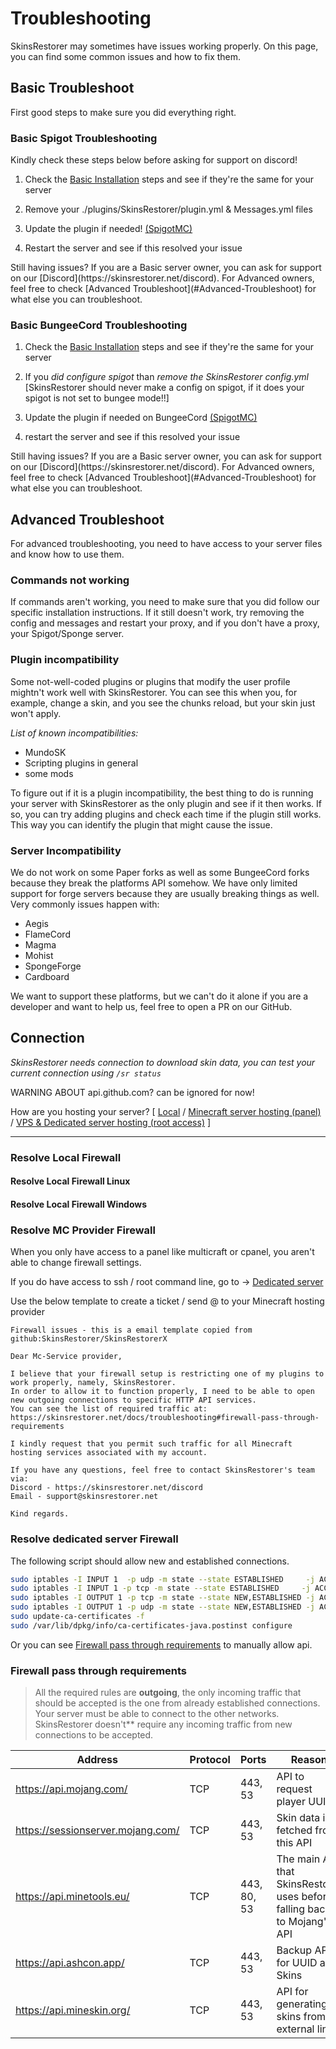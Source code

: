 
# Troubleshooting

SkinsRestorer may sometimes have issues working properly. On this page, you can find some common issues and how to fix them.

## Basic Troubleshoot

First good steps to make sure you did everything right.

### Basic Spigot Troubleshooting

<Callout type="info" emoji="ℹ️">
    Kindly check these steps below before asking for support on discord!
</Callout>

1. Check
the [Basic Installation](https://github.com/SkinsRestorer/SkinsRestorerX/wiki/Installing-SkinsRestorer#basic-installation)
steps and see if they're the same for your server

2. Remove your ./plugins/SkinsRestorer/plugin.yml & Messages.yml files

3. Update the plugin if needed! [(SpigotMC)](https://spigotmc.org/resources/2124/)

4. Restart the server and see if this resolved your issue

<Callout type="info" emoji="ℹ️">
    Still having issues?
    If you are a Basic server owner, you can ask for support on our [Discord](https://skinsrestorer.net/discord).
    For Advanced owners, feel free to check [Advanced Troubleshoot](#Advanced-Troubleshoot) for what else you can
    troubleshoot.
</Callout>

### Basic BungeeCord Troubleshooting

1. Check
the [Basic Installation](/docs/installation/bungeecord)
steps and see if they're the same for your server

2. If you *did configure spigot* than *remove the SkinsRestorer config.yml*
[SkinsRestorer should never make a config on spigot, if it does your spigot is not set to bungee mode!!]

3. Update the plugin if needed on BungeeCord [(SpigotMC)](https://spigotmc.org/resources/skinsrestorer.2124/)

4. restart the server and see if this resolved your issue

<Callout type="info" emoji="ℹ️">
    Still having issues?
    If you are a Basic server owner, you can ask for support on our [Discord](https://skinsrestorer.net/discord).
    For Advanced owners, feel free to check [Advanced Troubleshoot](#Advanced-Troubleshoot) for what else you can
    troubleshoot.
</Callout>

## Advanced Troubleshoot

For advanced troubleshooting, you need to have access to your server files and know how to use them.

### Commands not working

If commands aren't working, you need to make sure that you did follow our specific installation instructions. If it
still doesn't work, try removing the config and messages and restart your proxy, and if you don't have a proxy, your Spigot/Sponge server.

### Plugin incompatibility

Some not-well-coded plugins or plugins that modify the user profile mightn't work well with SkinsRestorer.
You can see this when you, for example, change a skin, and you see the chunks reload, but your skin just won't apply.

*List of known incompatibilities:*

- MundoSK
- Scripting plugins in general
- some mods

To figure out if it is a plugin incompatibility,
the best thing to do is running your server with SkinsRestorer as the only plugin
and see if it then works.
If so, you can try adding plugins and check each time if the plugin still works.
This way you can identify the plugin that might cause the issue.

### Server Incompatibility

We do not work on some Paper forks as well as some BungeeCord forks because they break the platforms API somehow.
We have only limited support for forge servers because they are usually breaking things as well.
Very commonly issues happen with:

- Aegis
- FlameCord
- Magma
- Mohist
- SpongeForge
- Cardboard

We want to support these platforms, but we can't do it alone if you are a developer and want to help us,
feel free to open a PR on our GitHub.

## Connection

*SkinsRestorer needs connection to download skin data, you can test your current connection using `/sr status`*

<Callout type="warning" emoji="⚠️">
    WARNING ABOUT api.github.com? can be ignored for now!
</Callout>

How are you hosting your server?
[ [Local](#resolve-local-firewall) / [Minecraft server hosting (panel)](#resolve-mc-provider-firewall) / [VPS & Dedicated server hosting (root access)](#resolve-dedi-server-firewall) ]
***

### Resolve Local Firewall

#### Resolve Local Firewall Linux

#### Resolve Local Firewall Windows

### Resolve MC Provider Firewall

When you only have access to a panel like multicraft or cpanel, you aren't able to change firewall settings.

If you do have access to ssh / root command line, go to -> [Dedicated server](#resolve-dedicated-server-firewall)

Use the below template to create a ticket / send @ to your Minecraft hosting provider

```text
Firewall issues - this is a email template copied from github:SkinsRestorer/SkinsRestorerX

Dear Mc-Service provider,

I believe that your firewall setup is restricting one of my plugins to work properly, namely, SkinsRestorer.
In order to allow it to function properly, I need to be able to open new outgoing connections to specific HTTP API services.
You can see the list of required traffic at: https://skinsrestorer.net/docs/troubleshooting#firewall-pass-through-requirements

I kindly request that you permit such traffic for all Minecraft hosting services associated with my account.

If you have any questions, feel free to contact SkinsRestorer's team via:
Discord - https://skinsrestorer.net/discord
Email - support@skinsrestorer.net

Kind regards.
```

### Resolve dedicated server Firewall

The following script should allow new and established connections.

```bash
sudo iptables -I INPUT 1  -p udp -m state --state ESTABLISHED     -j ACCEPT
sudo iptables -I INPUT 1 -p tcp -m state --state ESTABLISHED     -j ACCEPT
sudo iptables -I OUTPUT 1 -p tcp -m state --state NEW,ESTABLISHED -j ACCEPT
sudo iptables -I OUTPUT 1 -p udp -m state --state NEW,ESTABLISHED -j ACCEPT
sudo update-ca-certificates -f
sudo /var/lib/dpkg/info/ca-certificates-java.postinst configure
```

Or you can see [Firewall pass through requirements](#firewall-pass-through-requirements) to manually allow api.

### Firewall pass through requirements

> All the required rules are **outgoing**, the only incoming traffic that should be accepted is the one from already
> established connections. Your server must be able to connect to the other networks. SkinsRestorer doesn't** require
> any incoming traffic from new connections to be accepted.

| Address                           | Protocol | Ports       | Reason                                                                   |
|-----------------------------------|----------|-------------|--------------------------------------------------------------------------|
| https://api.mojang.com/           | TCP      | 443, 53     | API to request player UUID                                               |
| https://sessionserver.mojang.com/ | TCP      | 443, 53     | Skin data is fetched from this API                                       |
| https://api.minetools.eu/         | TCP      | 443, 80, 53 | The main API that SkinsRestorer uses before falling back to Mojang's API |
| https://api.ashcon.app/           | TCP      | 443, 53     | Backup API for UUID and Skins                                            |
| https://api.mineskin.org/         | TCP      | 443, 53     | API for generating skins from external links                             |
